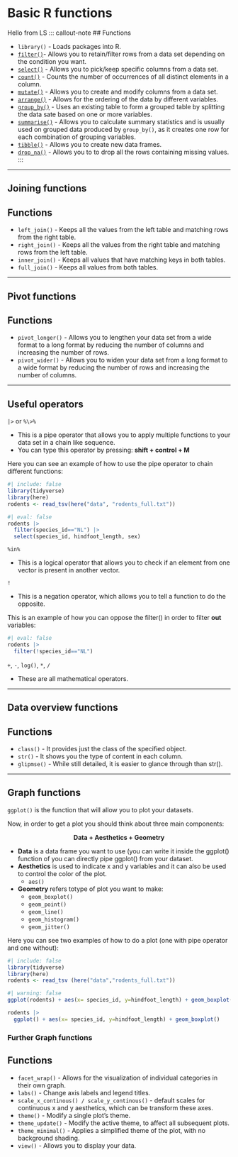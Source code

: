 # Basic R functions
Hello from LS
::: callout-note
## Functions

-   `library()` - Loads packages into R.
-   [`filter()`](basic_functions_extended.qmd#filter)- Allows you to retain/filter rows from a data set depending on the condition you want.
-   [`select()`](basic_functions_extended.qmd#select) - Allows you to pick/keep specific columns from a data set.
-   [`count()`](basic_functions_extended.qmd#count) - Counts the number of occurrences of all distinct elements in a column.
-   [`mutate()`](basic_functions_extended.qmd#mutate) - Allows you to create and modify columns from a data set.
-   [`arrange()`](basic_functions_extended.qmd#arrange) - Allows for the ordering of the data by different variables.
-   [`group_by()`](basic_functions_extended.qmd#group_by) - Uses an existing table to form a grouped table by splitting the data sate based on one or more variables.
-   [`summarise()`](basic_functions_extended.qmd#summarise) - Allows you to calculate summary statistics and is usually used on grouped data produced by `group_by()`, as it creates one row for each combination of grouping variables.
-   [`tibble()`](basic_functions_extended.qmd#tibble) - Allows you to create new data frames.
-   [`drop_na()`](basic_functions_extended.qmd#drop_na) - Allows you to to drop all the rows containing missing values.
:::

------------------------------------------------------------------------

## Joining functions

::: callout-note
## Functions

-   `left_join()` - Keeps all the values from the left table and matching rows from the right table.
-   `right_join()` - Keeps all the values from the right table and matching rows from the left table.
-   `inner_join()` - Keeps all values that have matching keys in both tables.
-   `full_join()` - Keeps all values from both tables.
:::

------------------------------------------------------------------------

## Pivot functions

::: callout-note
## Functions

-   `pivot_longer()` - Allows you to lengthen your data set from a wide format to a long format by reducing the number of columns and increasing the number of rows.
-   `pivot_wider()` - Allows you to widen your data set from a long format to a wide format by reducing the number of rows and increasing the number of columns.
:::

------------------------------------------------------------------------

## Useful operators

`|>` or `%\>%`

::: callout
-   This is a pipe operator that allows you to apply multiple functions to your data set in a chain like sequence.
-   You can type this operator by pressing: **shift + control + M**
:::

Here you can see an example of how to use the pipe operator to chain different functions:

```r
#| include: false  
library(tidyverse)
library(here)
rodents <- read_tsv(here("data", "rodents_full.txt"))
```

```r
#| eval: false
rodents |> 
  filter(species_id=="NL") |> 
  select(species_id, hindfoot_length, sex)
```

`%in%`

::: callout
-   This is a logical operator that allows you to check if an element from one vector is present in another vector.
:::

`!`

::: callout
-   This is a negation operator, which allows you to tell a function to do the opposite.
:::

This is an example of how you can oppose the filter() in order to filter **out** variables:

```r
#| eval: false
rodents |> 
  filter(!species_id=="NL")
```

`+`, `-`, `log()`, `*`, `/`

::: callout
-   These are all mathematical operators.
:::

------------------------------------------------------------------------

## Data overview functions

::: callout-note
## Functions

-   `class()` - It provides just the class of the specified object.
-   `str()` - It shows you the type of content in each column.
-   `glipmse()` - While still detailed, it is easier to glance through than str().
:::

------------------------------------------------------------------------

## Graph functions

`ggplot()` is the function that will allow you to plot your datasets.

Now, in order to get a plot you should think about three main components:

::: {style="text-align: center;"}
**Data + Aesthetics + Geometry**</span>
:::

::: callout
-   **Data** is a data frame you want to use (you can write it inside the ggplot() function of you can directly pipe ggplot() from your dataset.
-   **Aesthetics** is used to indicate x and y variables and it can also be used to control the color of the plot.
    -   `aes()`
-   **Geometry** refers totype of plot you want to make:
    -   `geom_boxplot()`
    -   `geom_point()`
    -   `geom_line()`
    -   `geom_histogram()`
    -   `geom_jitter()`
:::

Here you can see two examples of how to do a plot (one with pipe operator and one without):

```r
#| include: false  
library(tidyverse)
library(here) 
rodents <- read_tsv (here("data","rodents_full.txt"))
```

```r
#| warning: false
ggplot(rodents) + aes(x= species_id, y=hindfoot_length) + geom_boxplot()

rodents |> 
  ggplot() + aes(x= species_id, y=hindfoot_length) + geom_boxplot()
```

### Further Graph functions

::: callout-note
## Functions

-   `facet_wrap()` - Allows for the visualization of individual categories in their own graph.
-   `labs()` - Change axis labels and legend titles.
-   `scale_x_continous() / scale_y_continous()` - default scales for continuous x and y aesthetics, which can be transform these axes.
-   `theme()` - Modify a single plot's theme.
-   `theme_update()` - Modify the active theme, to affect all subsequent plots.
-   `theme_minimal()` - Applies a simplified theme of the plot, with no background shading.
-   `view()` - Allows you to display your data.
:::
